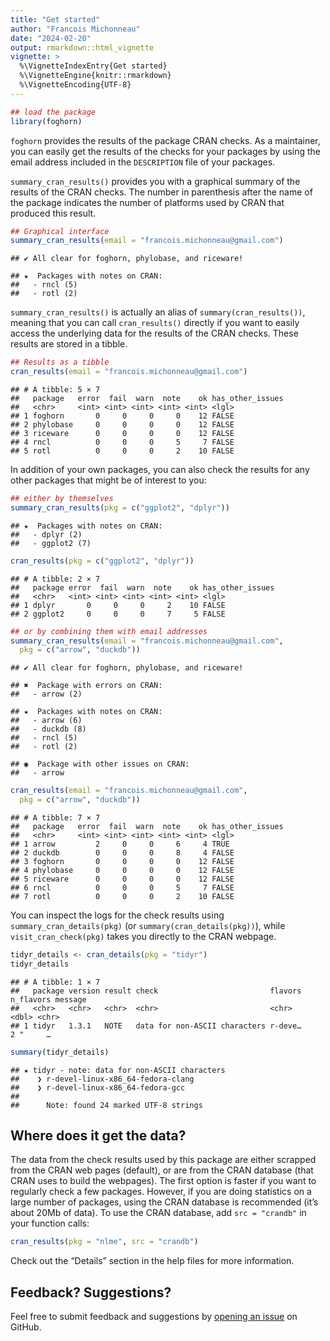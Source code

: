 ```yaml
---
title: "Get started"
author: "Francois Michonneau"
date: "2024-02-20"
output: rmarkdown::html_vignette
vignette: >
  %\VignetteIndexEntry{Get started}
  %\VignetteEngine{knitr::rmarkdown}
  %\VignetteEncoding{UTF-8}
---
```




```r
## load the package
library(foghorn)
```

`foghorn` provides the results of the package CRAN checks. As a
maintainer, you can easily get the results of the checks for your
packages by using the email address included in the `DESCRIPTION` file
of your packages.

`summary_cran_results()` provides you with a graphical summary of the
results of the CRAN checks. The number in parenthesis after the name
of the package indicates the number of platforms used by CRAN that
produced this result.


```r
## Graphical interface
summary_cran_results(email = "francois.michonneau@gmail.com")
```

```
## ✔ All clear for foghorn, phylobase, and riceware!
```

```
## ★  Packages with notes on CRAN: 
##   - rncl (5)
##   - rotl (2)
```

`summary_cran_results()` is actually an alias of
`summary(cran_results())`, meaning that you can call `cran_results()`
directly if you want to easily access the underlying data for the
results of the CRAN checks. These results are stored in a tibble.


```r
## Results as a tibble
cran_results(email = "francois.michonneau@gmail.com")
```

```
## # A tibble: 5 × 7
##   package   error  fail  warn  note    ok has_other_issues
##   <chr>     <int> <int> <int> <int> <int> <lgl>           
## 1 foghorn       0     0     0     0    12 FALSE           
## 2 phylobase     0     0     0     0    12 FALSE           
## 3 riceware      0     0     0     0    12 FALSE           
## 4 rncl          0     0     0     5     7 FALSE           
## 5 rotl          0     0     0     2    10 FALSE
```

In addition of your own packages, you can also check the results for
any other packages that might be of interest to you:


```r
## either by themselves
summary_cran_results(pkg = c("ggplot2", "dplyr"))
```

```
## ★  Packages with notes on CRAN: 
##   - dplyr (2)
##   - ggplot2 (7)
```

```r
cran_results(pkg = c("ggplot2", "dplyr"))
```

```
## # A tibble: 2 × 7
##   package error  fail  warn  note    ok has_other_issues
##   <chr>   <int> <int> <int> <int> <int> <lgl>           
## 1 dplyr       0     0     0     2    10 FALSE           
## 2 ggplot2     0     0     0     7     5 FALSE
```

```r
## or by combining them with email addresses
summary_cran_results(email = "francois.michonneau@gmail.com",
  pkg = c("arrow", "duckdb"))
```

```
## ✔ All clear for foghorn, phylobase, and riceware!
```

```
## ✖  Package with errors on CRAN: 
##   - arrow (2)
```

```
## ★  Packages with notes on CRAN: 
##   - arrow (6)
##   - duckdb (8)
##   - rncl (5)
##   - rotl (2)
```

```
## ◉  Package with other issues on CRAN: 
##   - arrow
```

```r
cran_results(email = "francois.michonneau@gmail.com",
  pkg = c("arrow", "duckdb"))
```

```
## # A tibble: 7 × 7
##   package   error  fail  warn  note    ok has_other_issues
##   <chr>     <int> <int> <int> <int> <int> <lgl>           
## 1 arrow         2     0     0     6     4 TRUE            
## 2 duckdb        0     0     0     8     4 FALSE           
## 3 foghorn       0     0     0     0    12 FALSE           
## 4 phylobase     0     0     0     0    12 FALSE           
## 5 riceware      0     0     0     0    12 FALSE           
## 6 rncl          0     0     0     5     7 FALSE           
## 7 rotl          0     0     0     2    10 FALSE
```

You can inspect the logs for the check results using
`summary_cran_details(pkg)` (or `summary(cran_details(pkg))`), while
`visit_cran_check(pkg)` takes you directly to the CRAN webpage.



```r
tidyr_details <- cran_details(pkg = "tidyr")
tidyr_details
```

```
## # A tibble: 1 × 7
##   package version result check                         flavors n_flavors message
##   <chr>   <chr>   <chr>  <chr>                         <chr>       <dbl> <chr>  
## 1 tidyr   1.3.1   NOTE   data for non-ASCII characters r-deve…         2 "     …
```

```r
summary(tidyr_details)
```

```
## ★ tidyr - note: data for non-ASCII characters
##    ❯ r-devel-linux-x86_64-fedora-clang 
##    ❯ r-devel-linux-x86_64-fedora-gcc 
## 
##      Note: found 24 marked UTF-8 strings
```

## Where does it get the data?

The data from the check results used by this package are either
scrapped from the CRAN web pages (default), or are from the CRAN
database (that CRAN uses to build the webpages). The first option is
faster if you want to regularly check a few packages. However, if you
are doing statistics on a large number of packages, using the CRAN
database is recommended (it's about 20Mb of data). To use the CRAN
database, add `src = "crandb"` in your function calls:


```r
cran_results(pkg = "nlme", src = "crandb")
```

Check out the "Details" section in the help files for more
information.


## Feedback? Suggestions?

Feel free to submit feedback and suggestions
by [opening an issue](https://github.com/fmichonneau/foghorn/issues/new) on
GitHub.
